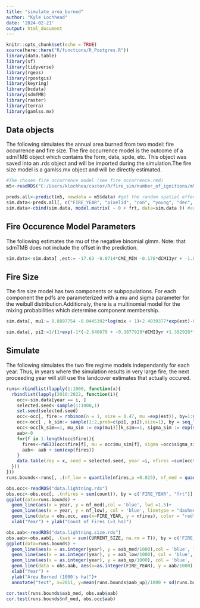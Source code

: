 ```yaml
---
title: "simulate_area_burned"
author: "Kyle Lochhead"
date: '2024-02-21'
output: html_document
---
```

```r
knitr::opts_chunk$set(echo = TRUE)
source(here::here("R/functions/R_Postgres.R"))
library(data.table)
library(sf)
library(tidyverse)
library(rgeos)
library(rpostgis)
library(keyring)
library(bcdata)
library(sdmTMB)
library(raster)
library(terra)
library(gamlss.mx)
```

## Data objects
The following simulates the annual area burned from two model: fire occurrence and fire size. The fire occurrence model is the outcome of a sdmTMB object which contains the form, data, spde, etc. This object was saved into an .rds object and will be imported during the simulation.The fire size model is a gamlss.mx object and will be directly estimated. 

```r
#The chosen fire occurrence model (see fire_occurrence.rmd)
m5<-readRDS("C:/Users/klochhea/castor/R/fire_sim/number_of_ignitions/m5.rds")

preds.all<-predict(m5, newdata = m5$data) #get the random spatial effect
sim.data<-preds.all[, c("FIRE_YEAR", "pixelid", "con", "young", "dec", "mix", "CMI_MIN", "dCMI3yr", "PPT_sm", "TEMP_MAX", "flammable", "frt", "PPT_sm","est_rf", "est_non_rf", "CMI","CMI3yr")][,dCMI3yr:=CMI-(CMI3yr/3)][,frt:=as.factor(frt)][,year:=as.factor(FIRE_YEAR)]
sim.data<-cbind(sim.data, model.matrix( ~ 0 + frt, data=sim.data )) #add in the indicator structure for frt - homogenous fire regime types
```

## Fire Occurence Model Parameters
The following estimates the mu of the negative binomial glmm. Note: that sdmTMB does not include the offset in the prediction. 
```r
sim.data<-sim.data[ ,est:= -17.63 -0.0714*CMI_MIN -0.176*dCMI3yr + -1.00*frt5 -0.923*frt7 -1.69*frt9  -1.53*frt10  -0.932*frt11  -1.14*frt12 -1.29*frt13  -0.827*frt14  -2.49*frt15+ 0.47*log(con + 1) + 0.110*log(young + 1) +est_rf + log(flammable) ]

```

## Fire Size
The fire size model has two components or subpopulations. For each component the pdfs are parameterized with a mu and sigma parameter for the weibull distribution.Additionaly, there is a multinomial model for the mixing probabilities which determine component membership.
```r
sim.data[, mu1:= 0.8897754 -0.0445392*log(mix + 1)+2.4039377*exp(est)-0.0003295*PPT_sm+0.0610171*dCMI3yr][, sigma1:=  0.2633][ , mu2:= 2.14183 + 0.01175*log(mix + 1) -0.75545*exp(est)-0.00141*PPT_sm + 0.02128*dCMI3yr][, sigma2:= 1.22]

sim.data[, pi2:=1/(1+exp(-1*(-2.646679 + -0.3877929*dCMI3yr +1.392928*frt5+1.204091*frt7+3.610426*frt9 + 2.283432*frt10 + 3.124757*frt11 + 1.410092*frt12+1.499066*frt13+0.4269357*frt14  +1.714442*frt15)))][,pi1:=1-pi2]
```

## Simulate
The following simulates the two fire regime models independantly for each year. Thus, in years where the simulation results in very large fire, the next proceeding year will still use the landcover estimates that actually occured.
```r
runs<-rbindlist(lapply(1:1000, function(x){
  rbindlist(lapply(2010:2022, function(i){
    occ<-sim.data[year == i, ]
    selected.seed<-sample(1:1000,1)
    set.seed(selected.seed)
    occ<-occ[, fire:= rnbinom(n = 1, size = 0.47, mu =exp(est)), by=1:nrow(occ)][fire>0,]
    occ<-occ[ , k_sim:= sample(1:2,prob=c(pi1, pi2),size=1), by = seq_len(nrow(occ))]
    occ<-occ[k_sim==1, mu_sim := exp(mu1)][k_sim==1, sigma_sim := exp(sigma1)][k_sim==2, mu_sim := exp(mu2)][k_sim==2, sigma_sim := exp(sigma2)]
    aab<-0
    for(f in 1:length(occ$fire)){
      fires<-rWEI3(occ$fire[f], mu = occ$mu_sim[f], sigma =occ$sigma_sim[f])
      aab<- aab + sum(exp(fires))
    }
    data.table(rep = x, seed = selected.seed, year =i, nfires =sum(occ$fire), aab = aab)
  }))
}))
runs.bounds<-runs[, .(nf_low = quantile(nfires,p =0.025), nf_med = quantile(nfires,p =0.5), nf_up = quantile(nfires,p =0.975), aab_low = quantile(aab,p =0.025), aab_med = quantile(aab,p =0.5), aab_up = quantile(aab,p =0.975)), by = year]

obs.occ<-readRDS("data.lightning.rds")
obs.occ<-obs.occ[, .(nfires = sum(count)), by = c('FIRE_YEAR', "frt")]
ggplot(data=runs.bounds) + 
  geom_line(aes(x = year, y = nf_med),col = 'blue', lwd =1.5)+ 
  geom_line(aes(x = year, y = nf_low), col = 'blue', linetype = "dashed")+ geom_line(aes(x = year, y = nf_up), col = 'blue', linetype = "dashed") + 
  geom_line(data = obs.occ, aes(x=FIRE_YEAR, y = nfires), color = "red") + 
  xlab("Year") + ylab("Count of Fires (>1 ha)")

obs.aab<-readRDS("data.lightning.size.rds")
obs.aab<-obs.aab[, .(aab = sum(CURRENT_SIZE, na.rm = T)), by = c('FIRE_YEAR')]
ggplot(data=runs.bounds) + 
  geom_line(aes(x = as.integer(year), y = aab_med/1000),col = 'blue', lwd =1.5)+ 
  geom_line(aes(x = as.integer(year), y = aab_low/1000), col = 'blue', linetype = "dashed")+ 
  geom_line(aes(x = as.integer(year), y = aab_up/1000), col = 'blue', linetype = "dashed") + 
  geom_line(data = obs.aab, aes(x=as.integer(FIRE_YEAR), y = aab/1000), color = "red") + 
  xlab("Year") + 
  ylab("Area Burned (1000's ha)")+
  annotate("text", x=2011, y=mean(runs.bounds$aab_up)/1000 + sd(runs.bounds$aab_up/1000), label= paste0("r=", round(cor(runs.bounds$aab_med, obs.aab$aab),2)))+ scale_x_continuous(breaks=seq(2010,2022,2))  

cor.test(runs.bounds$aab_med, obs.aab$aab)
cor.test(runs.bounds$nf_med, obs.occ$aab)
```